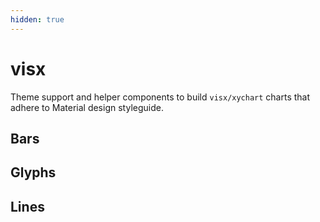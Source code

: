 ```yaml
---
hidden: true
---
```



# visx

Theme support and helper components to build `visx/xychart` charts that adhere to Material design styleguide.

## Bars


<CodeExample src={srcBasicBars}>
  <BasicBars />
</CodeExample>

## Glyphs


<CodeExample src={srcBasicGlyphs}>
  <BasicGlyphs />
</CodeExample>

## Lines


<CodeExample src={srcTemperatures}>
  <Temperatures />
</CodeExample>
